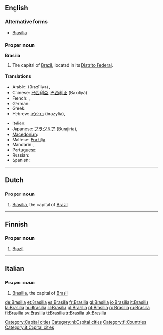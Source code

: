 {{wikipedia}}
==English==

===Alternative forms===
* [[Brasília]]

===Proper noun===
'''Brasilia'''

# The capital of [[Brazil]], located in its [[Distrito Federal]].

====Translations====
{{trans-top|The capital of Brazil}}
* Arabic: {{Arab|[[برازيليا]]}} (Brazīliya) {{f}},  {{t|ar|برازيليا|f|tr=braziiliya|sc=Arab}}
* Chinese: [[巴西利亞]], [[巴西利亚]] (Bāxīlìyà)
* French: {{t+|fr|Brasília}},  {{t|fr|Brasilia}}
* German: {{t|de|Brasília|n}}
* Greek: {{t-|el|Μπραζίλια|f|tr=Brazília|sc=Grek}}
* Hebrew: [[ברזיליה]] (brazylia),  {{t|he|ברזיליה|tr=brazylia|sc=Hebr}}
{{trans-mid}}
* Italian: {{t+|it|Brasilia}}
* Japanese: [[ブラジリア]] (Burajiria),  {{t|ja|ブラジリア|tr=Burajiria|sc=Jpan}}
* [[Macedonian]]: {{t|mk|Бразилија|f|tr=Brazílija|xs=Macedonian}}
* Maltese: [[Brażilja]]
* Mandarin: {{t|zh|巴西利亞|sc=Hani}},  {{t|zh|巴西利亚|tr=Bāxīlìyà|sc=Hani}}
* Portuguese: {{t+|pt|Brasília}}
* Russian: {{t+|ru|Бразилиа|f|tr=Brazília|sc=Cyrl}}
* Spanish: {{t|es|Brasilia|f}}
{{trans-bottom}}

[[Category:Capital cities]]

----

==Dutch==
{{wikipedia|lang=nl}}

===Proper noun===
{{infl|nl|proper noun}}

# [[#English|Brasilia]], the capital of [[Brazil]]

[[Category:nl:Capital cities]]

----

==Finnish==
{{wikipedia|lang=fi}}

===Proper noun===
{{fi-noun|proper=true|Brasili|type=kulkija}}

# [[Brazil]]

[[Category:fi:Countries]]

----

==Italian==
{{wikipedia|lang=it}}

===Proper noun===
{{it-proper noun}} {{f}}

# [[#English|Brasilia]], the capital of [[Brazil]]

[[Category:it:Capital cities]]

[[de:Brasilia]]
[[et:Brasilia]]
[[es:Brasilia]]
[[fr:Brasilia]]
[[gl:Brasilia]]
[[io:Brasilia]]
[[it:Brasilia]]
[[la:Brasilia]]
[[hu:Brasilia]]
[[nl:Brasilia]]
[[pl:Brasilia]]
[[pt:Brasilia]]
[[ro:Brasilia]]
[[ru:Brasilia]]
[[fi:Brasilia]]
[[sv:Brasilia]]
[[tt:Brasilia]]
[[tr:Brasilia]]
[[uk:Brasilia]]